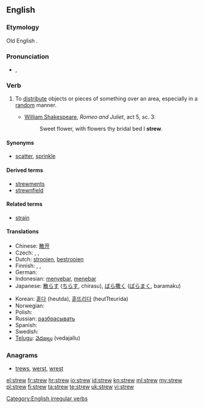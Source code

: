 ==English==

===Etymology===
Old English {{term|strewian}}.

===Pronunciation===
* {{IPA|/struː/}}, {{SAMPA|/stru:/}}
*: {{rhymes|uː}}

===Verb===
{{en-verb|strews|strewing|strewed|'''[[strewn]]''' ''or'' '''[[strewed]]'''}}

# To [[distribute]] objects or pieces of something over an area, especially in a [[random]] manner.
#* {{circa|1595}} [[w:William Shakespeare|William Shakespeare]], ''Romeo and Juliet'', act 5, sc. 3:
#*: Sweet flower, with flowers thy bridal bed I '''strew'''.

====Synonyms====
* [[scatter]], [[sprinkle]]

====Derived terms====
* [[strewments]]
* [[strewnfield]]

====Related terms====
*[[strain]]

====Translations====
{{trans-top|to distribute objects or pieces of something}}
* Chinese: [[散开]]
* Czech: {{t|cs|rozházet}},  {{t|cs|roztrousit}},  {{t-|cs|rozptýlit}}
* Dutch: [[strooien]], [[bestrooien]]
* Finnish: {{t-|fi|sirotella}}, {{t+|fi|levittää}}, {{t+|fi|hajottaa}}
* German: {{t+|de|streuen}}
* Indonesian: [[sebar|menyebar]], [[tebar|menebar]]
* Japanese: [[散らす]] ([[ちらす]], chirasu), [[ばら撒く]] ([[ばらまく]], baramaku)
{{trans-mid}}
* Korean: [[흩다]] (heutda), [[흩뜨리다]] (heutTteurida)
* Norwegian: {{t-|no|strø}}
* Polish: {{t+|pl|rozrzucić}}
* Russian: [[разбрасывать]]
* Spanish: {{t-|es|esparcir}}
* Swedish: {{t-|sv|strö}}
* [[Telugu]]: [[వెదజల్లు]] (vedajallu)
{{trans-bottom}}

===Anagrams===
* [[trews#English|trews]], [[werst#English|werst]], [[wrest#English|wrest]]

[[Category:English irregular verbs]]

[[el:strew]]
[[fr:strew]]
[[hr:strew]]
[[io:strew]]
[[id:strew]]
[[kn:strew]]
[[ml:strew]]
[[my:strew]]
[[pl:strew]]
[[fi:strew]]
[[ta:strew]]
[[te:strew]]
[[uk:strew]]
[[vi:strew]]